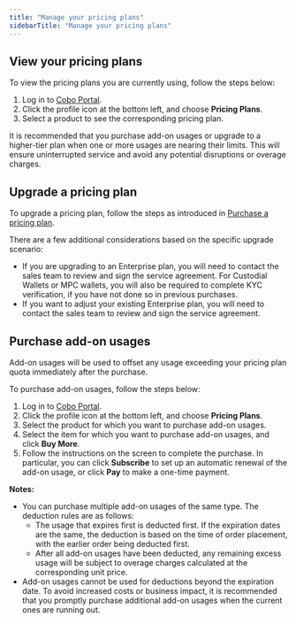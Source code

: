 ```yaml
---
title: "Manage your pricing plans"
sidebarTitle: "Manage your pricing plans"
---
```


## View your pricing plans

To view the pricing plans you are currently using, follow the steps below:

1. Log in to [Cobo Portal](https://portal.cobo.com/login).
2. Click the profile icon at the bottom left, and choose **Pricing Plans**. 
3. Select a product to see the corresponding pricing plan.

It is recommended that you purchase add-on usages or upgrade to a higher-tier plan when one or more usages are nearing their limits. This will ensure uninterrupted service and avoid any potential disruptions or overage charges.

## Upgrade a pricing plan

To upgrade a pricing plan, follow the steps as introduced in [Purchase a pricing plan](/cn/portal/bills-and-payments/purchase-pricing-plan).

There are a few additional considerations based on the specific upgrade scenario:

- If you are upgrading to an Enterprise plan, you will need to contact the sales team to review and sign the service agreement. For Custodial Wallets or MPC wallets, you will also be required to complete KYC verification, if you have not done so in previous purchases.
- If you want to adjust your existing Enterprise plan, you will need to contact the sales team to review and sign the service agreement.

## Purchase add-on usages

Add-on usages will be used to offset any usage exceeding your pricing plan quota immediately after the purchase. 

To purchase add-on usages, follow the steps below:

1. Log in to [Cobo Portal](https://portal.cobo.com/login).
2. Click the profile icon at the bottom left, and choose **Pricing Plans**. 
3. Select the product for which you want to purchase add-on usages.
4. Select the item for which you want to purchase add-on usages, and click **Buy More**.
5. Follow the instructions on the screen to complete the purchase. In particular, you can click **Subscribe** to set up an automatic renewal of the add-on usage, or click **Pay** to make a one-time payment.

**Notes:**

- You can purchase multiple add-on usages of the same type. The deduction rules are as follows:	
  - The usage that expires first is deducted first. If the expiration dates are the same, the deduction is based on the time of order placement, with the earlier order being deducted first.
  - After all add-on usages have been deducted, any remaining excess usage will be subject to overage charges calculated at the corresponding unit price.
- Add-on usages cannot be used for deductions beyond the expiration date. To avoid increased costs or business impact, it is recommended that you promptly purchase additional add-on usages when the current ones are running out.